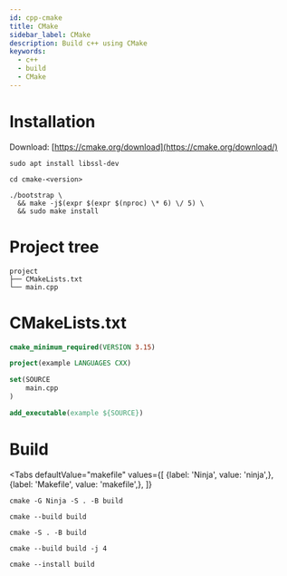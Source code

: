 ```yaml
---
id: cpp-cmake
title: CMake
sidebar_label: CMake
description: Build c++ using CMake
keywords:
  - c++
  - build
  - CMake
---
```



# Installation

Download: [https://cmake.org/download](https://cmake.org/download/)

```shell
sudo apt install libssl-dev
```

```shell
cd cmake-<version>
```

```shell
./bootstrap \
  && make -j$(expr $(expr $(nproc) \* 6) \/ 5) \
  && sudo make install
```

# Project tree

```shell
project
├── CMakeLists.txt
└── main.cpp
```

# CMakeLists.txt

```cmake title="CMakeLists.txt"
cmake_minimum_required(VERSION 3.15)

project(example LANGUAGES CXX)

set(SOURCE
    main.cpp
)

add_executable(example ${SOURCE})
```

# Build

<Tabs
    defaultValue="makefile"
    values={[
        {label: 'Ninja', value: 'ninja',},
        {label: 'Makefile', value: 'makefile',},
    ]}
>

<TabItem value="ninja">

```shell
cmake -G Ninja -S . -B build
```

```shell
cmake --build build
```

</TabItem>

<TabItem value="makefile">

```shell
cmake -S . -B build
```

```shell
cmake --build build -j 4
```

</TabItem>

</Tabs>

```shell
cmake --install build
```
